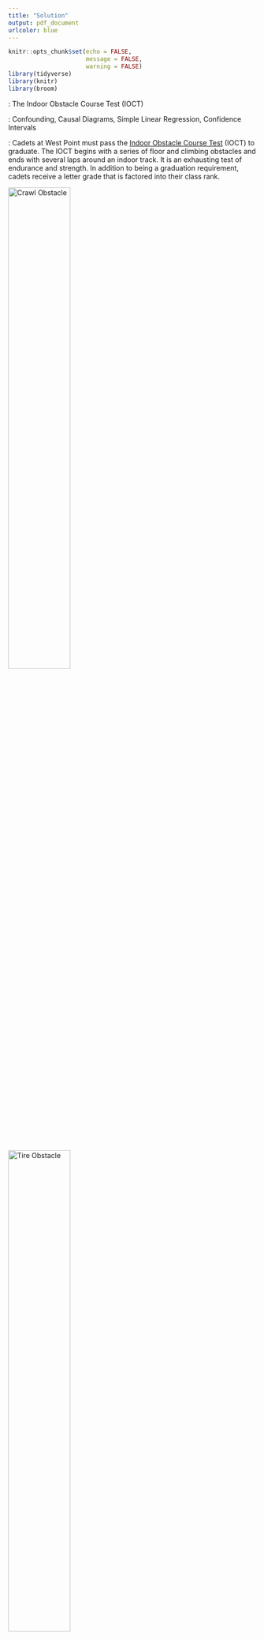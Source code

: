 ```yaml
---
title: "Solution"
output: pdf_document
urlcolor: blue
---
```


```r
knitr::opts_chunk$set(echo = FALSE,
                      message = FALSE,
                      warning = FALSE)
library(tidyverse)
library(knitr)
library(broom)
```

\underline{Title}: The Indoor Obstacle Course Test (IOCT)

\underline{Topics}: Confounding, Causal Diagrams, Simple Linear Regression, Confidence Intervals

\underline{Background}: Cadets at West Point must pass the [Indoor Obstacle Course Test](https://www.youtube.com/watch?v=94tPO0fGtJo&t=77s) (IOCT) to graduate.  The IOCT begins with a series of floor and climbing obstacles and ends with several laps around an indoor track.  It is an exhausting test of endurance and strength. In addition to being a graduation requirement, cadets receive a letter grade that is factored into their class rank.

![Crawl Obstacle](./images/crawlObstacle.jpg){width=50%} ![Tire Obstacle](./images/tireObstacle.jpg){width=50%}

Shorter cadets often argue they are at a disadvantage on the obstacle course.  Many obstacles appear to favor taller cadets because they are easier to reach.  In this study, we will investigate the effect of height on IOCT times.

1. [Watch the video of Cadet Madaline Kenyon running the IOCT](https://www.youtube.com/watch?v=94tPO0fGtJo&t=77s). In your opinion, do some obstacles favor taller cadets? Explain.

\color{blue}
Height seems to be an advantage on some obstacles.  For example, one obstacle requires the cadets to pull themselves onto a platform over their head.  In addition, rope climbing may be quicker for taller people because they require fewer locks.
\color{black}

The file \texttt{obstacle\_course.csv} contains height (inches), IOCT times (seconds), biological sex (M/F), and whether the cadet played an intercollegiate sport for a sample of 384 cadets who ran the IOCT course in the last five years.  

2. What is the explanatory variable in this study? Classify the variable as quantitative or categorical.

\color{blue}
The explanatory variable in this study is height.  It is quantitative.
\color{black}


3. What is the response variable in this study? Classify the variable as quantitative or categorical.

\color{blue}
The response variable in this study is IOCT time.  It is also quantitative.
\color{black}

4. Is this study an observational study or a randomized experiment? Explain.

\color{blue}
This is an observational study because the researchers did not intervene on the assignment of the explanatory variable (height) to the subjects in the study.
\color{black}

Figure 1 depicts IOCT times in seconds versus height in inches.  Table 1 contains information from the linear regression model.

```r
cadets <- read_csv(file = "obstacle_course.csv")

cadets %>% 
  filter(IOCT_Time < 400) %>% 
  ggplot(aes(x = height, y = IOCT_Time)) +
  geom_point() +
  geom_smooth(method = "lm", se = FALSE) +
  ylim(0,400) +
  theme_bw() +
  labs(y = "IOCT time (sec)", x = "height (in)")

cadets %>% 
  filter(IOCT_Time < 400) %>%
  lm(IOCT_Time ~ height, data = .) %>% 
  tidy() %>% 
  kable(digits = 2, caption = "Linear regression output for IOCT times and height.")
```

5. Interpret the estimate of the height coefficient in Table 1. 

\color{blue}
The average IOCT time decreases by about six seconds for each one inch increase in cadet height.  In other words, taller cadets tend to do better than shorter cadets by about six seconds per inch of height.
\color{black}


6. Calculate and interpret a 95\% confidence interval for the slope coefficient.

```r
cadets %>% 
  filter(IOCT_Time < 400) %>%
  lm(IOCT_Time ~ height, data = .) %>% 
  tidy(conf.int = TRUE) %>% 
  filter(term == "height") %>% 
  select(conf.low, conf.high) 
```

\newpage

7. The $p$-value for height in Table 1 indicates there is strong evidence of an association between height and IOCT time.  Taller cadets tend to do better on the IOCT.   Some people would say the result is *statistically significant*.  However, statistical significance and practical signifigance are different.  [Review the grade scale for the IOCT.](https://en.wikipedia.org/wiki/Indoor_Obstacle_Course_Test)  In your opinion, does the observed association have practical significance? Explain.

\color{blue}
Letter grades are assigned for about 5-10 second intervals of time.  For example, 2:45 to 2:49 is a B- and 2:50 to 2:54 is a C+.  A six second difference in average IOCT time for each inch of height would have practical importance...that is about a half a letter grade for each inch of height. 
\color{black}

8. A shorter cadet argues Figure 1 shows evidence the IOCT is unfair based on height.  Do you agree or disagree? Explain.

\color{blue}
While Figure 1 shows a strong association between height and IOCT time, we do not know if the taller cadets are different from the shorter cadets in ways that are important causes of faster IOCT times.  Therefore, we can say there is an association between IOCT times and height but we do not know if height is the cause of the faster IOCT times.
\color{black}

9. Briefly explain the difference between these two conclusions.

* *Height is associated with faster IOCT times.*

* *Height causes faster IOCT times.*

\color{blue}
Two variables are associated if they frequently change together when we observe them.  In other words, association is about what we \underline{see}.  Association can occur when one variable causes another or when two variables share a common cause.  In this case, height is associated with IOCT times if it is the cause of the faster times or if there is another variable that itself is a cause of both height and IOCT times.

One variable is a cause of a second variable if there is a change (on average) in the second variable when we intervene on the first variable.  In other words, causation is about what happens when we \underline{do} something (Pearl, 2018).  Height is a cause of faster IOCT times if intervening on only cadet heights results in different IOCT times on average.
\color{black}

10.  Based on the analysis presented thus far, is it possible to distinguish between these two explanations? Explain.

\color{blue}
No, based only on Figure 1 and Table 1, we cannot determine if the relaitonship between height and IOCT times is one of correlation or causation.  Both explanations are consistent with the results thus far.
\color{black}

\newpage

11. Draw a causal diagram depicting the relationship between height, IOCT time, and sex.  Explain your decisions to include/exclude arrows in the diagram.

![Causal Diagram](./images/obstacleDAG.png){width=50%}

\color{blue}
I included an arrow between sex and height because male cadets are taller, on average, than female cadets. I included an arrow between sex and obstacle course time because there is likely a difference in performance (on average) on the obstacle course between males and females.
\color{black}

12. Based on your diagram, identify the confounding variable.

\color{blue}
The confounding variable is sex.
\color{black}

Below are boxplots of height in inches and IOCT times in seconds by sex.

```r
cadets %>%
  filter(IOCT_Time < 400) %>%
  pivot_longer(cols = c(-sex,-athlete),
               names_to = "variable",
               values_to = "value") %>% 
  ggplot(aes(x = sex, y = value)) +
  geom_boxplot() +
  facet_wrap(~variable, scale = "free_y") +
  labs(y = "", x = "")
```

13. Based on Figure 2, is the estimate of the effect of height on IOCT time in Table 1 confounded by sex? If so, is the effect of height smaller or larger than that reported in Table 1? Explain.

\color{blue}
Yes, the estimate is likely confounded.  The data shows a strong relationship between height and sex and IOCT time and sex.  In this case, it appears that male cadets tend to be taller and run the obstacle course faster.  Therefore, the actual effect of height on IOCT time is probably smaller.
\color{black}

Figure 3 depicts the association between IOCT time and height by sex. Tables 2 and 3 depict regression results for female and male cadets, respectively.

```r
cadets %>%
  filter(IOCT_Time < 400) %>%
  ggplot(aes(x = IOCT_Time, y = height, color = sex)) +
  geom_point() +
  geom_smooth(method = "lm", se = FALSE) +
  labs(y = "IOCT time (sec)", x = "height (in)")
```

```r
cadets %>%
  filter(IOCT_Time < 400, sex == "F") %>%
  lm(IOCT_Time ~ height, data = .) %>% 
  tidy() %>% 
  kable(digits = 2, caption = "Regression results for female cadets.")

cadets %>%
  filter(IOCT_Time < 400, sex == "M") %>%
  lm(IOCT_Time ~ height, data = .) %>% 
  tidy() %>% 
  kable(digits = 2, caption = "Regression results for male cadets.")
```

14. Based on Figure 3 and Tables 2 and 3, does it appear there is an association between IOCT time and height within levels of sex? Explain.

\color{blue}
There does not appear to be an association between height and IOCT times within levels of sex.  The regression slopes in the figure and tables are very close to zero.
\color{black}

15. In your opinion, is there much evidence that height is an advantage on the IOCT (in other words, is height the *cause* of better IOCT times)?  Explain.

\color{blue}
Based upon the stratified analysis, it does not appear that there is much of an advantage of height.  The most plausible explanation is the observed association between height and IOCT was due to confounding by sex.  If there was an effect of height, we would expect to see it within levels of sex.
\color{black}

16.  Briefly discuss two ways you could improve this study to better assess whether there is a height advantage.

\color{blue}
* Instead of stratifying on sex, we could use multiple regression to obtain sex-adjusted estimates of the effect of height.

* We should consider other potential confounding variables.  For example, intercollegiate athletes may be overrepresented in different height ranges.

* If we could recollect the data, we could match taller cadets to shorter cadets with similar levels of confounding variables.  

\color{black}

